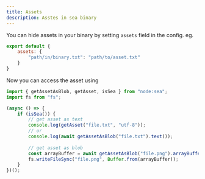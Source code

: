 ```yaml
---
title: Assets
description: Asstes in sea binary
---
```

You can hide assets in your binary by setting `assets` field in the config. eg.

``` js
export default {
    assets: {
        "path/in/binary.txt": "path/to/asset.txt"
    }
}
```

Now you can access the asset using

``` js
import { getAssetAsBlob, getAsset, isSea } from "node:sea";
import fs from "fs";

(async () => {
    if (isSea()) {
        // get asset as text
        console.log(getAsset("file.txt", "utf-8"));
        // or
        console.log(await getAssetAsBlob("file.txt").text());
        
        // get asset as blob
        const arrayBuffer = await getAssetAsBlob("file.png").arrayBuffer();
        fs.writeFileSync("file.png", Buffer.from(arrayBuffer));
    }
})();
```